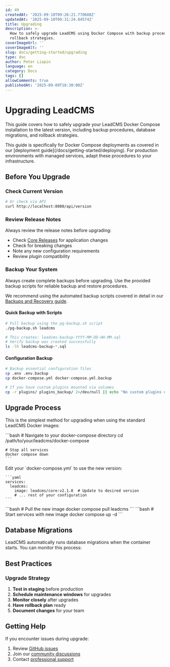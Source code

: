 ```yaml
---
id: 49
createdAt: '2025-09-10T09:26:21.770688Z'
updatedAt: '2025-09-10T09:31:24.84574Z'
title: Upgrading
description: >-
  How to safely upgrade LeadCMS using Docker Compose with backup procedures and
  rollback strategies.
coverImageUrl: ''
coverImageAlt: ''
slug: docs/getting-started/upgrading
type: doc
author: Peter Liapin
language: en
category: Docs
tags: []
allowComments: true
publishedAt: '2025-09-09T18:30:00Z'
---
```


# Upgrading LeadCMS

This guide covers how to safely upgrade your LeadCMS Docker Compose installation to the latest version, including backup procedures, database migrations, and rollback strategies.

<Callout type="info" title="Docker Compose Focus">
  This guide is specifically for Docker Compose deployments as covered in our [deployment guide](/docs/getting-started/deploying). For production environments with managed services, adapt these procedures to your infrastructure.
</Callout>

## Before You Upgrade

### Check Current Version

```bash
# Or check via API
curl http://localhost:8080/api/version
```

### Review Release Notes

Always review the release notes before upgrading:

* Check [Core Releases](https://github.com/LeadCMS/leadcms.core/releases) for application changes
* Check for breaking changes
* Note any new configuration requirements
* Review plugin compatibility

### Backup Your System

<Callout type="warning" title="Critical: Create Backups">
  Always create complete backups before upgrading. Use the provided backup scripts for reliable backup and restore procedures.
</Callout>

We recommend using the automated backup scripts covered in detail in our [Backups and Recovery guide](/docs/getting-started/backups).

#### Quick Backup with Scripts

```bash
# Full backup using the pg-backup.sh script
./pg-backup.sh leadcms

# This creates: leadcms-backup-YYYY-MM-DD-HH-MM.sql
# Verify backup was created successfully
ls -lh leadcms-backup-*.sql
```

#### Configuration Backup

```bash
# Backup essential configuration files
cp .env .env.backup
cp docker-compose.yml docker-compose.yml.backup

# If you have custom plugins mounted via volumes
cp -r plugins/ plugins_backup/ 2>/dev/null || echo "No custom plugins directory found"
```

## Upgrade Process

This is the simplest method for upgrading when using the standard LeadCMS Docker images:

<Steps>
  <Step title="Stop Current Services">
    ```bash
    # Navigate to your docker-compose directory
    cd /path/to/your/leadcms/docker-compose

    # Stop all services
    docker compose down
    ```
  </Step>

  <Step title="Update Image Version">
    Edit your `docker-compose.yml` to use the new version:

    ```yaml
    services:
      leadcms:
        image: leadcms/core:v2.1.0  # Update to desired version
        # ... rest of your configuration
    ```
  </Step>

  <Step title="Pull New Image">
    ```bash
    # Pull the new image
    docker compose pull leadcms
    ```
  </Step>

  <Step title="Start Services">
    ```bash
    # Start services with new image
    docker compose up -d
    ```
  </Step>
</Steps>

## Database Migrations

LeadCMS automatically runs database migrations when the container starts. You can monitor this process:

## Best Practices

### Upgrade Strategy

1. **Test in staging** before production
2. **Schedule maintenance windows** for upgrades
3. **Monitor closely** after upgrades
4. **Have rollback plan** ready
5. **Document changes** for your team

## Getting Help

If you encounter issues during upgrade:

1. Review [GitHub issues](https://github.com/LeadCMS/leadcms.core/issues)
2. Join our [community discussions](https://github.com/LeadCMS/leadcms.core/discussions)
3. Contact [professional support](https://leadcms.ai/contact-us)
